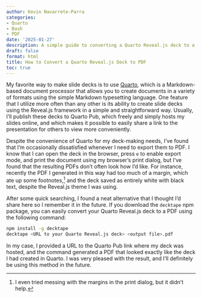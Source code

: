 ```yaml
---
author: Kevin Navarrete-Parra
categories:
- Quarto
- Bash
- PDF
date: '2025-01-27'
description: A simple guide to converting a Quarto Reveal.js deck to a PDF
draft: false
format: html
title: How to Convert a Quarto Reveal.js Deck to PDF
toc: true
---
```


My favorite way to make slide decks is to use [Quarto](https://quarto.org/), which is a Markdown-based document processor that allows you to create documents in a variety of formats using the simple Markdown typesetting language. One feature that I utilize more often than any other is its ability to create slide decks using the Reveal.js framework in a simple and straightforward way. Usually, I'll publish these decks to Quarto Pub, which freely and simply hosts my slides online, and which makes it possible to easily share a link to the presentation for others to view more conveniently. 

Despite the convenience of Quarto for my deck-making needs, I've found that I'm occasionally dissatisfied whenever I need to export them to PDF. I know that I can open the deck in the browser, press `e` to enable export mode, and print the document using my browser's print dialog, but I've found that the resulting PDFs don't often look how I'd like. For instance, recently the PDF I generated in this way had too much of a margin, which ate up some footnotes,[^1] and the deck saved as entirely white with black text, despite the Reveal.js theme I was using.

After some quick searching, I found a neat alternative that I thought I'd share here so I remember it in the future. If you download the `decktape` npm package, you can easily convert your Quarto Reveal.js deck to a PDF using the following command:

```bash
npm install -g decktape
decktape <URL to your Quarto Reveal.js deck> <output file>.pdf
```

In my case, I provided a URL to the Quarto Pub link where my deck was hosted, and the command generated a PDF that looked exactly like the deck I had created in Quarto. I was very pleased with the result, and I'll definitely be using this method in the future.


[^1]: I even tried messing with the margins in the print dialog, but it didn't help.